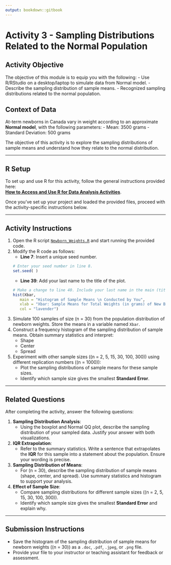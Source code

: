 ```yaml
---
output: bookdown::gitbook
---
```

# Activity 3 - Sampling Distributions Related to the Normal Population

## Activity Objective

The objective of this module is to equip you with the following:
- Use R/RStudio on a desktop/laptop to simulate data from Normal model. 
- Describe the sampling distribution of sample means. 
- Recognized sampling distributions related to the normal population.

## Context of Data

At-term newborns in Canada vary in weight according to an approximate **Normal model**, with the following parameters:
- Mean: 3500 grams
- Standard Deviation: 500 grams

The objective of this activity is to explore the sampling distributions of sample means and understand how they relate to the normal distribution.

---

## R Setup

To set up and use R for this activity, follow the general instructions provided here:  
[**How to Access and Use R for Data Analysis Activities**](#how-to-set-up-r-for-data-analysis-activities).

Once you’ve set up your project and loaded the provided files, proceed with the activity-specific instructions below.

---

## Activity Instructions

1. Open the R script [`Newborn_Weights.R`](https://raw.githubusercontent.com/aslemand/Data-Analysis-Activities/main/data/Activity_3/Newborn_Weights.R) and start running the provided code.
2. Modify the R code as follows:
   - **Line 7**: Insert a unique seed number.
   ```r
   # Enter your seed number in line 8.
   set.seed( )
   ```
   - **Line 39**: Add your last name to the title of the plot.
   ```r
   # Make a change to line 40. Include your last name in the main (title) argument.
   hist(Xbar, 
      main = "Histogram of Sample Means \n Conducted by You", 
      xlab = "Xbar: Sample Means for Total Weights (in grams) of New Borns", 
      col = "lavender")
   ```
3. Simulate 100 samples of size \(n = 30\) from the population distribution of newborn weights. Store the means in a variable named `Xbar`.
4. Construct a frequency histogram of the sampling distribution of sample means. Obtain summary statistics and interpret:
   - Shape
   - Center
   - Spread
5. Experiment with other sample sizes (\(n = 2, 5, 15, 30, 100, 300\)) using different replication numbers (\(n = 1000\)):
   - Plot the sampling distributions of sample means for these sample sizes.
   - Identify which sample size gives the smallest **Standard Error**.

---

## Related Questions

After completing the activity, answer the following questions:

1. **Sampling Distribution Analysis**:
   - Using the boxplot and Normal QQ plot, describe the sampling distribution of your sampled data. Justify your answer with both visualizations.

2. **IQR Extrapolation**:
   - Refer to the summary statistics. Write a sentence that extrapolates the **IQR** for this sample into a statement about the population. Ensure your wording is precise.

3. **Sampling Distribution of Means**:
   - For \(n = 30\), describe the sampling distribution of sample means (shape, center, and spread). Use summary statistics and histogram to support your analysis.

4. **Effect of Sample Size**:
   - Compare sampling distributions for different sample sizes (\(n = 2, 5, 15, 30, 100, 300\)).
   - Identify which sample size gives the smallest **Standard Error** and explain why.

---

## Submission Instructions

- Save the histogram of the sampling distribution of sample means for newborn weights (\(n = 30\)) as a `.doc`, `.pdf`, `.jpeg`, or `.png` file.
- Provide your file to your instructor or teaching assistant for feedback or assessment.
